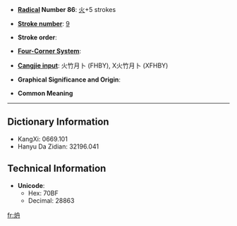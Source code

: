 * '''[[Wiktionary:Chinese radical index| Radical]] Number 86''': [[Wiktionary:Chinese radical index 火|火]]+5 strokes

* '''[[Wiktionary:Chinese total strokes index|Stroke number]]''': [[Wiktionary:Chinese total strokes index 9|9]]

* '''Stroke order''': 

* '''[[Wiktionary:Chinese four corner index|Four-Corner System]]''': 

* '''[[Wiktionary:Chinese Cangjie index|Cangjie input]]''': 火竹月卜 (FHBY), X火竹月卜 (XFHBY)

* '''Graphical Significance and Origin''': 

* '''Common Meaning'''

----

== Dictionary Information ==

* KangXi: 0669.101
* Hanyu Da Zidian: 32196.041

== Technical Information ==

* '''Unicode''':
** Hex: 70BF
** Decimal: 28863

[[fr:炿]]